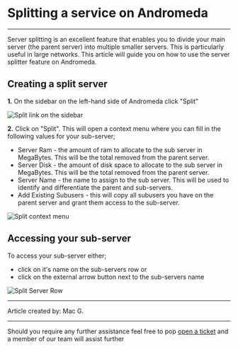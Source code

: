 

# Splitting a service on Andromeda
***
<Callout type="info" >
  Server splitting is an excellent feature that enables you to divide your main server (the parent server) into multiple smaller servers. This is particularly useful in large networks. This article will guide you on how to use the server splitter feature on Andromeda.
</Callout>

## Creating a split server
**1.** On the sidebar on the left-hand side of Andromeda click "Split"

![Split link on the sidebar](../img/split-SB.png.png)

**2.** Click on "Split". This will open a context menu where you can fill in the following values for your sub-server;
* Server Ram - the amount of ram to allocate to the sub server in MegaBytes. This will be the total removed from the parent server.
* Server Disk - the amount of disk space to allocate to the sub server in MegaBytes. This will be the total removed from the parent server.
* Server Name - the name to assign to the sub server. This will be used to identify and differentiate the parent and sub-servers.
* Add Existing Subusers - this will copy all subusers you have on the parent server and grant them access to the sub-server.

![Split context menu](../img/split-CM.png)

## Accessing your sub-server

To access your sub-server either;
* click on it's name on the sub-servers row 
or
* click on the external arrow button next to the sub-servers name


![Split Server Row](../img/split-ROW.png)

***

Article created by: Mac G.

***

Should you require any further assistance feel free to pop [open a ticket](https://billing.plutonode.com/submitticket.php) and a member of our team will assist further
